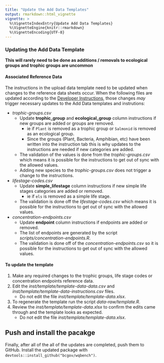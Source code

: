 ```yaml
---
title: "Update the Add Data Templates"
output: rmarkdown::html_vignette
vignette: >
  %\VignetteIndexEntry{Update Add Data Templates}
  %\VignetteEngine{knitr::rmarkdown}
  %\VignetteEncoding{UTF-8}
---
```


### Updating the Add Data Template

**This will rarely need to be done as additions / removals to ecological groups
and trophic groups are uncommon**

#### Associated Reference Data

The instructions in the upload data template need to be updated when changes to the reference data sheets occur. When the following files are updated according to
the [Developer Instructions](https://bcgov.github.io/wqbench/articles/Developer-instructions.html), those changes *may* trigger necessary updates to
the Add Data templates and instrutions:

- *trophic-groups.csv*
  - Update **trophic_group** and **ecological_group** column instructions if new groups are added or groups are removed.
    - ie if `Plant` is removed as a trophic group or `Salmonid` is removed as an ecological group.
    - Since the groups (Plant, Bacteria, Amphibian, etc) have been written into the instruction tab this is why updates to the instructions are needed if new categories are added.
  - The validation of the values is done from the *trophic-groups.csv* which means it is possible for the instructions to get out of sync with the allowed values.
  - Adding new species to the *trophic-groups.csv* does not trigger a change to the instructions.

- *lifestage-codes.csv*
  - Update **simple_lifestage** column instructions if new simple life stages categories are added or removed.
    - ie if `els` is removed as a simple life stage.
  - The validation is done off the *lifestage-codes.csv* which means it is possible for the instructions to get out of sync with the allowed values.

- *concentration-endpoints.csv*
  - Update **endpoint** column instructions if endpoints are added or removed.
  - The list of endpoints are generated by the script *scripts/concentration-endpoints.R*.
  - The validation is done off of the *concentration-endpoints.csv* so it is possible for the instructions to get out of sync with the allowed values.

#### To update the template

1. Make any required changes to the trophic groups, life stage codes or concentration endpoints reference data.
2. Edit the *inst/template/template-data-data.csv* and *inst/template/template-data-instructions.csv* files.
   - Do not edit the file *inst/template/template-data.xlsx*.
3. To regenerate the template run the script *data-raw/template.R*.
4. Review the *inst/template/template-data.xlsx* to confirm the edits came through and the template looks as expected.
   - Do not edit the file *inst/template/template-data.xlsx*.

## Push and install the pacakge

Finally, after all of the all of the updates are completed, push them
to GitHub. Install the updated package with
`devtools::install_github("bcgov/wqbench")`.
